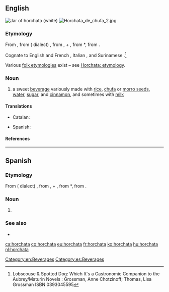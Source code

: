 ==English==
{{wikipedia}}
[[File:ManekiNeko horchata jar.jpg|thumb|Jar of '''horchata''' (white)]]
[[File:Horchata de chufa 2.jpg|thumb]]

===Etymology===
From {{etyl|es|en}} {{m|es|horchata}}, from {{etyl|ca|en}} ({{w|Valencian}} dialect) {{m|ca|orxata}}, from {{m|ca|ordiata}}, {{m|ca|ordi||barley}} + {{m|ca|-ata||[[-ate]], of, made from}}, from {{etyl|la|en}} *{{m|la||hordeata}}, from {{m|la|hordeum||barley}}.

Cognate to English and French {{m|en|orgeat||almond syrup}}, Italian {{m|it|orzata}}, and Surinamese {{cog|nl|orgeade}}.<ref>Lobscouse & Spotted Dog: Which It's a Gastronomic Companion to the Aubrey/Maturin Novels : Grossman, Anne Chotzinoff; Thomas, Lisa Grossman ISBN 0393045595</ref>

Various [[folk etymology|folk etymologies]] exist – see [[w:Horchata#Etymology|Horchata: etymology]].

===Noun===
{{en-noun}}

# a sweet [[beverage]] variously made with [[rice]], [[chufa]] or [[morro seeds]], [[water]], [[sugar]], and [[cinnamon]], and sometimes with [[milk]]

====Translations====
{{trans-top|sweet beverage}}
* Catalan: {{t+|ca|orxata|f}}
{{trans-mid}}
* Spanish: {{t|es|horchata|f}}
{{trans-bottom}}

====References====
<references/>

[[Category:en:Beverages]]

----

==Spanish==
{{wikipedia|lang=es}}

===Etymology===
From {{etyl|ca|es}} ({{w|Valencian}} dialect) {{m|ca|orxata}}, from {{m|ca|ordiata}}, {{m|ca|ordi||barley}} + {{m|ca|-ata||[[-ate]], of, made from}}, from {{etyl|la|es}} *{{m|la||hordeata}}, from {{m|la|hordeum||barley}}.

===Noun===
{{es-noun|f}}

# {{l|en|horchata}}

===See also===
* {{l|es|agua fresca}}

[[Category:es:Beverages]]

[[ca:horchata]]
[[co:horchata]]
[[eu:horchata]]
[[fr:horchata]]
[[ko:horchata]]
[[hu:horchata]]
[[nl:horchata]]